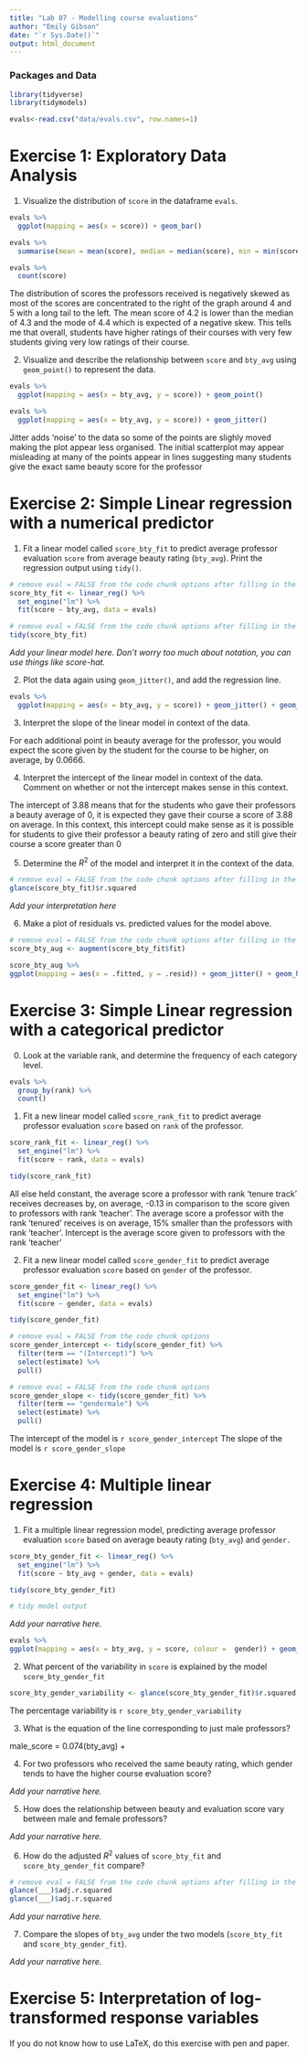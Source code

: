 ```yaml
---
title: "Lab 07 - Modelling course evaluations"
author: "Emily Gibson"
date: "`r Sys.Date()`"
output: html_document
---
```


### Packages and Data

```r
library(tidyverse)
library(tidymodels)

```


```r
evals<-read.csv("data/evals.csv", row.names=1)
```


# Exercise 1: Exploratory Data Analysis

1.  Visualize the distribution of `score` in the dataframe `evals`.

```r
evals %>%
  ggplot(mapping = aes(x = score)) + geom_bar()

evals %>%
  summarise(mean = mean(score), median = median(score), min = min(score), max = max(score)) 

evals %>%
  count(score)
```

The distribution of scores the professors received is negatively skewed as most of the scores are concentrated to the right of the graph around 4 and 5 with a long tail to the left. The mean score of 4.2 is lower than the median of 4.3 and the mode of 4.4 which is expected of a negative skew. This tells me that overall, students have higher ratings of their courses with very few students giving very low ratings of their course. 

2.  Visualize and describe the relationship between `score` and `bty_avg` using `geom_point()` to represent the data. 

```r
evals %>%
  ggplot(mapping = aes(x = bty_avg, y = score)) + geom_point()

evals %>%
  ggplot(mapping = aes(x = bty_avg, y = score)) + geom_jitter()
```

Jitter adds 'noise' to the data so some of the points are slighly moved making the plot appear less organised. The initial scatterplot may appear misleading at many of the points appear in lines suggesting many students give the exact same beauty score for the professor 

# Exercise 2: Simple Linear regression with a numerical predictor

1. Fit a linear model called `score_bty_fit` to predict average professor evaluation `score` from average beauty rating (`bty_avg`). Print the regression output using `tidy()`.

```r
# remove eval = FALSE from the code chunk options after filling in the blanks
score_bty_fit <- linear_reg() %>%
  set_engine("lm") %>%
  fit(score ~ bty_avg, data = evals) 
```

```r
# remove eval = FALSE from the code chunk options after filling in the blanks
tidy(score_bty_fit)
```

*Add your linear model here. Don't worry too much about notation, you can use things like score-hat.*

2. Plot the data again using `geom_jitter()`, and add the regression line.

```r
evals %>%
  ggplot(mapping = aes(x = bty_avg, y = score)) + geom_jitter() + geom_smooth(method = "lm")
```

3. Interpret the slope of the linear model in context of the data.

For each additional point in beauty average for the professor, you would expect the score given by the student for the course to be higher, on average, by 0.0666.

4. Interpret the intercept of the linear model in context of the data. Comment on whether or not the intercept makes sense in this context.

The intercept of 3.88 means that for the students who gave their professors a beauty average of 0, it is expected they gave their course a score of 3.88 on average. In this context, this intercept could make sense as it is possible for students to give their professor a beauty rating of zero and still give their course a score greater than 0

5. Determine the $R^2$ of the model and interpret it in the context of the data.

```r
# remove eval = FALSE from the code chunk options after filling in the blanks
glance(score_bty_fit)$r.squared
```

*Add your interpretation here*

6. Make a plot of residuals vs. predicted values for the model above.

```r
# remove eval = FALSE from the code chunk options after filling in the blanks
score_bty_aug <- augment(score_bty_fit$fit)

score_bty_aug %>%
ggplot(mapping = aes(x = .fitted, y = .resid)) + geom_jitter() + geom_hline(linetype = "dashed", yintercept = 0)
```

# Exercise 3: Simple Linear regression with a categorical predictor

0. Look at the variable rank, and determine the frequency of each category level.

```r
evals %>%
  group_by(rank) %>%
  count()
```

1. Fit a new linear model called `score_rank_fit` to predict average professor evaluation `score` based on `rank` of the professor.

```r
score_rank_fit <- linear_reg() %>%
  set_engine("lm") %>%
  fit(score ~ rank, data = evals) 

tidy(score_rank_fit)
```
All else held constant, the average score a professor with rank 'tenure track' receives decreases by, on average, -0.13 in comparison to the score given to professors with rank 'teacher'. The average score a professor with the rank 'tenured' receives is on average, 15% smaller than the professors with rank 'teacher'. Intercept is the average score given to professors with the rank 'teacher'

2. Fit a new linear model called `score_gender_fit` to predict average professor evaluation `score` based on `gender` of the professor. 

```r
score_gender_fit <- linear_reg() %>%
  set_engine("lm") %>%
  fit(score ~ gender, data = evals) 

tidy(score_gender_fit)
```

```r
# remove eval = FALSE from the code chunk options
score_gender_intercept <- tidy(score_gender_fit) %>% 
  filter(term == "(Intercept)") %>%
  select(estimate) %>%
  pull()
```

```r
# remove eval = FALSE from the code chunk options
score_gender_slope <- tidy(score_gender_fit) %>% 
  filter(term == "gendermale") %>%
  select(estimate) %>%
  pull()
```

The intercept of the model is `r score_gender_intercept`
The slope of the model is `r score_gender_slope`

# Exercise 4: Multiple linear regression

1. Fit a multiple linear regression model, predicting average professor evaluation `score` based on average beauty rating (`bty_avg`) and `gender.`

```r

score_bty_gender_fit <- linear_reg() %>%
  set_engine("lm") %>%
  fit(score ~ bty_avg + gender, data = evals) 

tidy(score_bty_gender_fit)

# tidy model output
```

*Add your narrative here.*

```r
evals %>%
ggplot(mapping = aes(x = bty_avg, y = score, colour =  gender)) + geom_jitter()
```

2. What percent of the variability in `score` is explained by the model `score_bty_gender_fit`

```r
score_bty_gender_variability <- glance(score_bty_gender_fit)$r.squared
```

The percentage variability is `r score_bty_gender_variability`

3. What is the equation of the line corresponding to just male professors?

male_score = 0.074(bty_avg) + 

4. For two professors who received the same beauty rating, which gender tends to have the higher course evaluation score?

*Add your narrative here.*

5. How does the relationship between beauty and evaluation score vary between male and female professors?

*Add your narrative here.*

6. How do the adjusted $R^2$ values of `score_bty_fit` and `score_bty_gender_fit` compare? 

```r
# remove eval = FALSE from the code chunk options after filling in the blanks
glance(___)$adj.r.squared
glance(___)$adj.r.squared
```

*Add your narrative here.*

7. Compare the slopes of `bty_avg` under the two models (`score_bty_fit` and `score_bty_gender_fit`).

*Add your narrative here.*

# Exercise 5: Interpretation of log-transformed response variables

If you do not know how to use LaTeX, do this exercise with pen and paper.
